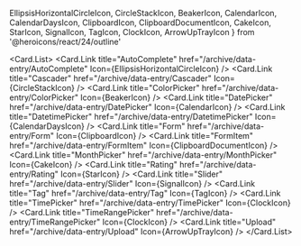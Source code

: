   EllipsisHorizontalCircleIcon,
  CircleStackIcon,
  BeakerIcon,
  CalendarIcon,
  CalendarDaysIcon,
  ClipboardIcon,
  ClipboardDocumentIcon,
  CakeIcon,
  StarIcon,
  SignalIcon,
  TagIcon,
  ClockIcon,
  ArrowUpTrayIcon
} from '@heroicons/react/24/outline'

<Card.List>
  <Card.Link
    title="AutoComplete"
    href="/archive/data-entry/AutoComplete"
    Icon={EllipsisHorizontalCircleIcon}
  />
  <Card.Link
    title="Cascader"
    href="/archive/data-entry/Cascader"
    Icon={CircleStackIcon}
  />
  <Card.Link
    title="ColorPicker"
    href="/archive/data-entry/ColorPicker"
    Icon={BeakerIcon}
  />
  <Card.Link
    title="DatePicker"
    href="/archive/data-entry/DatePicker"
    Icon={CalendarIcon}
  />
  <Card.Link
    title="DatetimePicker"
    href="/archive/data-entry/DatetimePicker"
    Icon={CalendarDaysIcon}
  />
  <Card.Link
    title="Form"
    href="/archive/data-entry/Form"
    Icon={ClipboardIcon}
  />
  <Card.Link
    title="FormItem"
    href="/archive/data-entry/FormItem"
    Icon={ClipboardDocumentIcon}
  />
  <Card.Link
    title="MonthPicker"
    href="/archive/data-entry/MonthPicker"
    Icon={CakeIcon}
  />
  <Card.Link title="Rating" href="/archive/data-entry/Rating" Icon={StarIcon} />
  <Card.Link
    title="Slider"
    href="/archive/data-entry/Slider"
    Icon={SignalIcon}
  />
  <Card.Link title="Tag" href="/archive/data-entry/Tag" Icon={TagIcon} />
  <Card.Link
    title="TimePicker"
    href="/archive/data-entry/TimePicker"
    Icon={ClockIcon}
  />
  <Card.Link
    title="TimeRangePicker"
    href="/archive/data-entry/TimeRangePicker"
    Icon={ClockIcon}
  />
  <Card.Link
    title="Upload"
    href="/archive/data-entry/Upload"
    Icon={ArrowUpTrayIcon}
  />
</Card.List>
